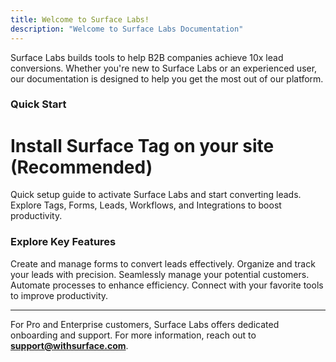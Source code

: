 ```yaml
---
title: Welcome to Surface Labs!
description: "Welcome to Surface Labs Documentation"
---
```


Surface Labs builds tools to help B2B companies achieve 10x lead conversions. Whether you're new to Surface Labs or an experienced user, our documentation is designed to help you get the most out of our platform.

### Quick Start

<Card href="surface-tag/quick-start">
  <div className="flex gap-3 mb-2">
    <Icon icon="tag" size="24"/>
    <h1 style={{ fontSize: '16px', color: 'black', fontWeight: '600' }}>Install Surface Tag on your site (Recommended)</h1>
  </div>
</Card>
<CardGroup cols={2}>
  <Card icon="rocket" title="Get Started (<30 minutes)" href="onboarding">
    Quick setup guide to activate Surface Labs and start converting leads.
  </Card>
  <Card icon="umbrella" title="Features" href="features/forms">
    Explore Tags, Forms, Leads, Workflows, and Integrations to boost productivity.
  </Card>
</CardGroup>

### Explore Key Features

<CardGroup cols={2}>
  <Card title="Forms" icon="table" href="surface-forms/overview">
    Create and manage forms to convert leads effectively.
  </Card>
  <Card title="Tags" icon="tags" href="features/tags">
    Organize and track your leads with precision.
  </Card>
  <Card title="Leads" icon="users" href="features/leads">
    Seamlessly manage your potential customers.
  </Card>
  <Card title="Workflows" icon="diagram-project" href="features/workflows">
    Automate processes to enhance efficiency.
  </Card>
  <Card title="Integrations" icon="plug" href="features/integrations">
    Connect with your favorite tools to improve productivity.
  </Card>
</CardGroup>

---

For Pro and Enterprise customers, Surface Labs offers dedicated onboarding and support. For more information, reach out to **support@withsurface.com**.
